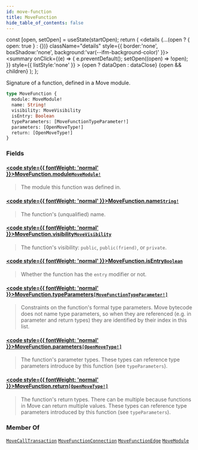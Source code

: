 ```yaml
---
id: move-function
title: MoveFunction
hide_table_of_contents: false
---
```









  const [open, setOpen] = useState(startOpen);
  return (
    <details {...(open ? { open: true } : {})} className="details" style={{ border:'none', boxShadow:'none', background:'var(--ifm-background-color)' }}>
      <summary
        onClick={(e) => {
          e.preventDefault();
          setOpen((open) => !open);
        }}
        style={{ listStyle:'none' }}
      >
      {open ? dataOpen : dataClose}
      </summary>
      {open && children}
    </details>
  );
};








Signature of a function, defined in a Move module.


```graphql
type MoveFunction {
  module: MoveModule!
  name: String!
  visibility: MoveVisibility
  isEntry: Boolean
  typeParameters: [MoveFunctionTypeParameter!]
  parameters: [OpenMoveType!]
  return: [OpenMoveType!]
}
```




### Fields

#### [<code style={{ fontWeight: 'normal' }}>MoveFunction.<b>module</b></code>](#)<Bullet />[`MoveModule!`](/references/sui-api/graphql/reference/objects/move-module) <Badge class="badge badge--secondary" text="non-null"/> <Badge class="badge badge--secondary" text="object"/> 
> 
> 
> The module this function was defined in.
> 

#### [<code style={{ fontWeight: 'normal' }}>MoveFunction.<b>name</b></code>](#)<Bullet />[`String!`](/references/sui-api/graphql/reference/scalars/string) <Badge class="badge badge--secondary" text="non-null"/> <Badge class="badge badge--secondary" text="scalar"/> 
> 
> 
> The function's (unqualified) name.
> 

#### [<code style={{ fontWeight: 'normal' }}>MoveFunction.<b>visibility</b></code>](#)<Bullet />[`MoveVisibility`](/references/sui-api/graphql/reference/enums/move-visibility) <Badge class="badge badge--secondary" text="enum"/> 
> 
> 
> The function's visibility: `public`, `public(friend)`, or `private`.
> 

#### [<code style={{ fontWeight: 'normal' }}>MoveFunction.<b>isEntry</b></code>](#)<Bullet />[`Boolean`](/references/sui-api/graphql/reference/scalars/boolean) <Badge class="badge badge--secondary" text="scalar"/> 
> 
> 
> Whether the function has the `entry` modifier or not.
> 

#### [<code style={{ fontWeight: 'normal' }}>MoveFunction.<b>typeParameters</b></code>](#)<Bullet />[`[MoveFunctionTypeParameter!]`](/references/sui-api/graphql/reference/objects/move-function-type-parameter) <Badge class="badge badge--secondary" text="list"/> <Badge class="badge badge--secondary" text="object"/> 
> 
> 
> Constraints on the function's formal type parameters.  Move bytecode does not name type
> parameters, so when they are referenced (e.g. in parameter and return types) they are
> identified by their index in this list.
> 

#### [<code style={{ fontWeight: 'normal' }}>MoveFunction.<b>parameters</b></code>](#)<Bullet />[`[OpenMoveType!]`](/references/sui-api/graphql/reference/objects/open-move-type) <Badge class="badge badge--secondary" text="list"/> <Badge class="badge badge--secondary" text="object"/> 
> 
> 
> The function's parameter types.  These types can reference type parameters introduce by this
> function (see `typeParameters`).
> 

#### [<code style={{ fontWeight: 'normal' }}>MoveFunction.<b>return</b></code>](#)<Bullet />[`[OpenMoveType!]`](/references/sui-api/graphql/reference/objects/open-move-type) <Badge class="badge badge--secondary" text="list"/> <Badge class="badge badge--secondary" text="object"/> 
> 
> 
> The function's return types.  There can be multiple because functions in Move can return
> multiple values.  These types can reference type parameters introduced by this function (see
> `typeParameters`).
> 



### Member Of

[`MoveCallTransaction`](/references/sui-api/graphql/reference/objects/move-call-transaction)  <Badge class="badge badge--secondary" text="object"/><Bullet />[`MoveFunctionConnection`](/references/sui-api/graphql/reference/objects/move-function-connection)  <Badge class="badge badge--secondary" text="object"/><Bullet />[`MoveFunctionEdge`](/references/sui-api/graphql/reference/objects/move-function-edge)  <Badge class="badge badge--secondary" text="object"/><Bullet />[`MoveModule`](/references/sui-api/graphql/reference/objects/move-module)  <Badge class="badge badge--secondary" text="object"/>

